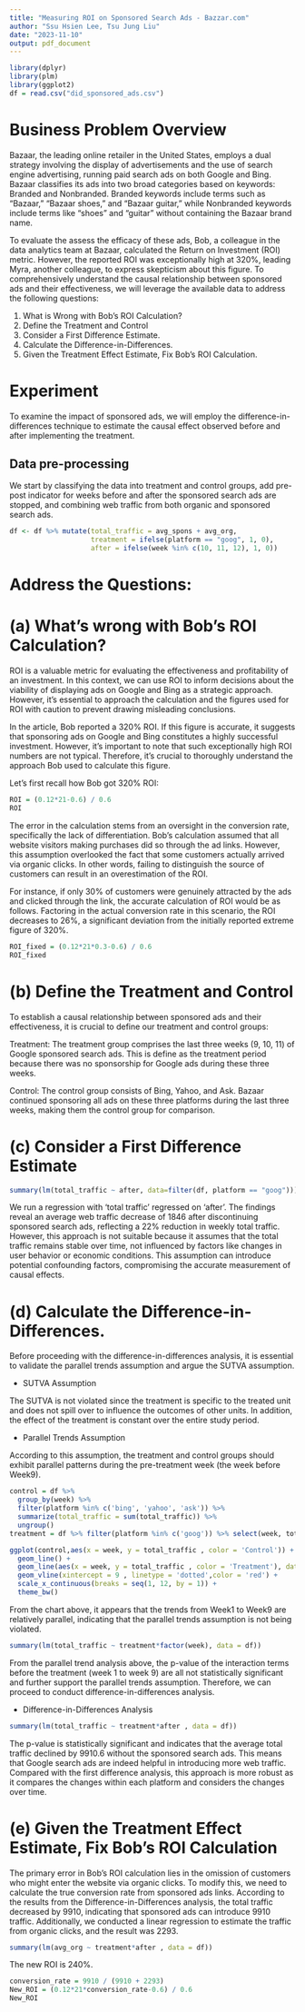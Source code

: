 ```yaml
---
title: "Measuring ROI on Sponsored Search Ads - Bazzar.com"
author: "Ssu Hsien Lee, Tsu Jung Liu"
date: "2023-11-10"
output: pdf_document
---
```


```r
library(dplyr)
library(plm)
library(ggplot2)
df = read.csv("did_sponsored_ads.csv")
```

# Business Problem Overview

Bazaar, the leading online retailer in the United States, employs a dual strategy involving the display of advertisements and the use of search engine advertising, running paid search ads on both Google and Bing. Bazaar classifies its ads into two broad categories based on keywords: Branded and Nonbranded. Branded keywords include terms such as "Bazaar," "Bazaar shoes," and "Bazaar guitar," while Nonbranded keywords include terms like "shoes" and "guitar" without containing the Bazaar brand name.

To evaluate the assess the efficacy of these ads, Bob, a colleague in the data analytics team at Bazaar, calculated the Return on Investment (ROI) metric. However, the reported ROI was exceptionally high at 320%, leading Myra, another colleague, to express skepticism about this figure. To comprehensively understand the causal relationship between sponsored ads and their effectiveness, we will leverage the available data to address the following questions:

1. What is Wrong with Bob’s ROI Calculation?
2. Define the Treatment and Control
3. Consider a First Difference Estimate.
4. Calculate the Difference-in-Differences.
5. Given the Treatment Effect Estimate, Fix Bob’s ROI Calculation.

# Experiment

To examine the impact of sponsored ads, we will employ the difference-in-differences technique to estimate the causal effect observed before and after implementing the treatment.

## Data pre-processing 

We start by classifying the data into treatment and control groups, add pre-post indicator for weeks before and after the sponsored search ads are stopped, and combining web traffic from both organic and sponsored search ads.

```r
df <- df %>% mutate(total_traffic = avg_spons + avg_org,
                    treatment = ifelse(platform == "goog", 1, 0),
                    after = ifelse(week %in% c(10, 11, 12), 1, 0))
```

# Address the Questions: 

# (a) What's wrong with Bob's ROI Calculation?

ROI is a valuable metric for evaluating the effectiveness and profitability of an investment. In this context, we can use ROI to inform decisions about the viability of displaying ads on Google and Bing as a strategic approach. However, it's essential to approach the calculation and the figures used for ROI with caution to prevent drawing misleading conclusions.

In the article, Bob reported a 320% ROI. If this figure is accurate, it suggests that sponsoring ads on Google and Bing constitutes a highly successful investment. However, it's important to note that such exceptionally high ROI numbers are not typical. Therefore, it's crucial to thoroughly understand the approach Bob used to calculate this figure.

Let's first recall how Bob got 320% ROI:
```r
ROI = (0.12*21-0.6) / 0.6 
ROI
```

The error in the calculation stems from an oversight in the conversion rate, specifically the lack of differentiation. Bob's calculation assumed that all website visitors making purchases did so through the ad links. However, this assumption overlooked the fact that some customers actually arrived via organic clicks. In other words, failing to distinguish the source of customers can result in an overestimation of the ROI.

For instance, if only 30% of customers were genuinely attracted by the ads and clicked through the link, the accurate calculation of ROI would be as follows. Factoring in the actual conversion rate in this scenario, the ROI decreases to 26%, a significant deviation from the initially reported extreme figure of 320%.
```r
ROI_fixed = (0.12*21*0.3-0.6) / 0.6 
ROI_fixed
```

# (b) Define the Treatment and Control

To establish a causal relationship between sponsored ads and their effectiveness, it is crucial to define our treatment and control groups:

Treatment: The treatment group comprises the last three weeks (9, 10, 11) of Google sponsored search ads. This is define as the treatment period because there was no sponsorship for Google ads during these three weeks.

Control: The control group consists of Bing, Yahoo, and Ask. Bazaar continued sponsoring all ads on these three platforms during the last three weeks, making them the control group for comparison.

# (c) Consider a First Difference Estimate

```r
summary(lm(total_traffic ~ after, data=filter(df, platform == "goog")))
```
We run a regression with 'total traffic' regressed on 'after'. The findings reveal an average web traffic decrease of 1846 after discontinuing sponsored search ads, reflecting a 22% reduction in weekly total traffic. However, this approach is not suitable because it assumes that the total traffic remains stable over time, not influenced by factors like changes in user behavior or economic conditions. This assumption can introduce potential confounding factors, compromising the accurate measurement of causal effects.

# (d) Calculate the Difference-in-Differences.
Before proceeding with the difference-in-differences analysis, it is essential to validate the parallel trends assumption and argue the SUTVA assumption. 

- SUTVA Assumption

The SUTVA is not violated since the treatment is specific to the treated unit and does not spill over to influence the outcomes of other units. In addition, the effect of the treatment is constant over the entire study period.

- Parallel Trends Assumption

According to this assumption, the treatment and control groups should exhibit parallel patterns during the pre-treatment week (the week before Week9). 

```r
control = df %>%
  group_by(week) %>%
  filter(platform %in% c('bing', 'yahoo', 'ask')) %>%
  summarize(total_traffic = sum(total_traffic)) %>%
  ungroup()
treatment = df %>% filter(platform %in% c('goog')) %>% select(week, total_traffic)

ggplot(control,aes(x = week, y = total_traffic , color = 'Control')) +
  geom_line() +
  geom_line(aes(x = week, y = total_traffic , color = 'Treatment'), data = treatment) +
  geom_vline(xintercept = 9 , linetype = 'dotted',color = 'red') +
  scale_x_continuous(breaks = seq(1, 12, by = 1)) + 
  theme_bw()
```
From the chart above, it appears that the trends from Week1 to Week9 are relatively parallel, indicating that the parallel trends assumption is not being violated.

```r
summary(lm(total_traffic ~ treatment*factor(week), data = df))
```

From the parallel trend analysis above, the p-value of the interaction terms before the treatment (week 1 to week 9) are all not statistically significant and further support the parallel trends assumption. Therefore, we can proceed to conduct difference-in-differences analysis.

- Difference-in-Differences Analysis
```r
summary(lm(total_traffic ~ treatment*after , data = df))
```
The p-value is statistically significant and indicates that the average total traffic declined by 9910.6 without the sponsored search ads. This means that Google search ads are indeed helpful in introducing more web traffic. Compared with the first difference analysis, this approach is more robust as it compares the changes within each platform and considers the changes over time.

# (e) Given the Treatment Effect Estimate, Fix Bob’s ROI Calculation

The primary error in Bob’s ROI calculation lies in the omission of customers who might enter the website via organic clicks. To modify this, we need to calculate the true conversion rate from sponsored ads links. According to the results from the Difference-in-Differences analysis, the total traffic decreased by 9910, indicating that sponsored ads can introduce 9910 traffic. Additionally, we conducted a linear regression to estimate the traffic from organic clicks, and the result was 2293.

```r
summary(lm(avg_org ~ treatment*after , data = df))
```
The new ROI is 240%.
```r
conversion_rate = 9910 / (9910 + 2293)
New_ROI = (0.12*21*conversion_rate-0.6) / 0.6 
New_ROI
```
